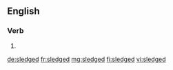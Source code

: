 ==English==

===Verb===
{{head|en|verb form}}

# {{en-past of|sledge}}

[[de:sledged]]
[[fr:sledged]]
[[mg:sledged]]
[[fi:sledged]]
[[vi:sledged]]